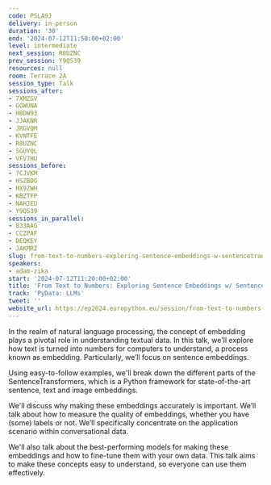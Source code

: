 ```yaml
---
code: PSLA9J
delivery: in-person
duration: '30'
end: '2024-07-12T11:50:00+02:00'
level: intermediate
next_session: R8UZNC
prev_session: Y9QS39
resources: null
room: Terrace 2A
session_type: Talk
sessions_after:
- 7XMZGV
- GGWUNA
- HBDW93
- JJAKNR
- JRGVQM
- KVNTFE
- R8UZNC
- SGUYQL
- VFV7HU
sessions_before:
- 7CJVKM
- HSZBDG
- HX9ZWH
- KBZTFP
- NAHJEU
- Y9QS39
sessions_in_parallel:
- 833AAG
- CCZPAF
- DEQKEY
- JAKMRZ
slug: from-text-to-numbers-exploring-sentence-embeddings-w-sentencetransformers
speakers:
- adam-zika
start: '2024-07-12T11:20:00+02:00'
title: 'From Text to Numbers: Exploring Sentence Embeddings w/ SentenceTransformers'
track: 'PyData: LLMs'
tweet: ''
website_url: https://ep2024.europython.eu/session/from-text-to-numbers-exploring-sentence-embeddings-w-sentencetransformers
---
```


In the realm of natural language processing, the concept of embedding plays a pivotal role in understanding textual data. In this talk, we'll explore how text is turned into numbers for computers to understand, a process known as embedding. Particularly, we’ll focus on sentence embeddings.

Using easy-to-follow examples, we'll break down the different parts of the SentenceTransformers, which is a Python framework for state-of-the-art sentence, text and image embeddings.

We'll discuss why making these embeddings accurately is important. We’ll talk about how to measure the quality of embeddings, whether you have (some) labels or not. We’ll specifically concentrate on the application scenario within conversational data.

We'll also talk about the best-performing models for making these embeddings and how to fine-tune them with your own data. This talk aims to make these concepts easy to understand, so everyone can use them effectively.
